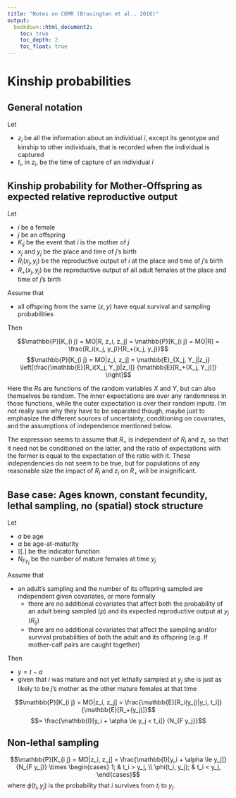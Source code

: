 ```yaml
---
title: "Notes on CKMR (Bravington et al., 2016)"
output:
  bookdown::html_document2:
    toc: true
    toc_depth: 2
    toc_float: true
---
```


# Kinship probabilities

## General notation

Let

- $z_i$ be all the information about an individual $i$, except its genotype and kinship to other individuals, that is recorded when the individual is captured
- $t_i$, in $z_i$, be the time of capture of an individual $i$

## Kinship probability for Mother-Offspring as expected relative reproductive output

Let

- $i$ be a female
- $j$ be an offspring
- $K_{i j}$ be the event that $i$ is the mother of $j$
- $x_j$ and $y_j$ be the place and time of $j$'s birth
- $R_i(x_j, y_j)$ be the reproductive output of $i$ at the place and time of $j$'s birth
- $R_+(x_j, y_j)$ be the reproductive output of all adult females at the place and time of $j$'s birth

Assume that

- all offspring from the same $(x, y)$ have equal survival and sampling probabilities

Then

$$\mathbb{P}[K_{i j} = MO|R, z_i, z_j] = \mathbb{P}[K_{i j} = MO|R] = \frac{R_i(x_j, y_j)}{R_+(x_j, y_j)}$$
$$\mathbb{P}[K_{i j} = MO|z_i, z_j] = \mathbb{E}_{X_j, Y_j|z_j} \left[\frac{\mathbb{E}[R_i(X_j, Y_j)|z_i]} {\mathbb{E}[R_+(X_j, Y_j)]} \right]$$

Here the $R$s are functions of the random variables $X$ and $Y$, but can also themselves be random.  The inner expectations are over any randomness in those functions, while the outer expectation is over their random inputs.  I'm not really sure why they have to be separated though, maybe just to emphasize the different sources of uncertainty, conditioning on covariates, and the assumptions of independence mentioned below.

The expression seems to assume that $R_+$ is independent of $R_i$ and $z_i$, so that it need not be conditioned on the latter, and the ratio of expectations with the former is equal to the expectation of the ratio with it.  These independencies do not seem to be true, but for populations of any reasonable size the impact of $R_i$ and $z_i$ on $R_+$ will be insignificant.

## Base case: Ages known, constant fecundity, lethal sampling, no (spatial) stock structure

Let 

- $a$ be age
- $\alpha$ be age-at-maturity
- $\mathbb{I}[.]$ be the indicator function
- $N_{F y_j}$ be the number of mature females at time $y_j$

Assume that

- an adult's sampling and the number of its offspring sampled are independent given covariates, or more formally
  - there are no additional covariates that affect both the probability of an adult being sampled ($p$) and its expected reproductive output at $y_j$ ($R_{ij}$)
  - there are no additional covariates that affect the sampling and/or survival probabilities of both the adult and its offspring (e.g. If mother-calf pairs are caught together)

Then 

- $y = t - a$
- given that $i$ was mature and not yet lethally sampled at $y_j$ she is just as likely to be $j$'s mother as the other mature females at that time

$$\mathbb{P}[K_{i j} = MO|z_i, z_j] = \frac{\mathbb{E}[R_i(y_j)|y_i, t_i]} {\mathbb{E}[R_+(y_j)]}$$
$$= \frac{\mathbb{I}[y_i + \alpha \le y_j < t_i]} {N_{F y_j}}$$

## Non-lethal sampling

$$\mathbb{P}[K_{i j} = MO|z_i, z_j] = \frac{\mathbb{I}[y_i + \alpha \le y_j]} {N_{F y_j}} \times
\begin{cases} 
  1; & t_i > y_j, \\
  \phi(t_i, y_j); & t_i < y_j,
\end{cases}$$
where $\phi(t_i, y_j)$ is the probability that $i$ survives from $t_i$ to $y_j$.


